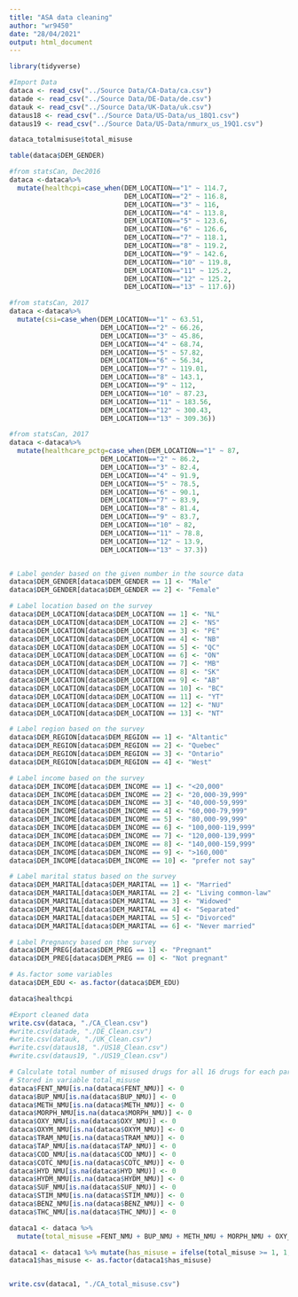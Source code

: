 ```yaml
---
title: "ASA data cleaning"
author: "wr9450"
date: "28/04/2021"
output: html_document
---
```

```r
library(tidyverse)
```



```r
#Import Data
dataca <- read_csv("../Source Data/CA-Data/ca.csv")
datade <- read_csv("../Source Data/DE-Data/de.csv")
datauk <- read_csv("../Source Data/UK-Data/uk.csv")
dataus18 <- read_csv("../Source Data/US-Data/us_18Q1.csv")
dataus19 <- read_csv("../Source Data/US-Data/nmurx_us_19Q1.csv")
```

```r
dataca_totalmisuse$total_misuse
```



```r
table(dataca$DEM_GENDER)
```

```r
#from statsCan, Dec2016
dataca <-dataca%>%
  mutate(healthcpi=case_when(DEM_LOCATION=="1" ~ 114.7,
                             DEM_LOCATION=="2" ~ 116.8,
                             DEM_LOCATION=="3" ~ 116,
                             DEM_LOCATION=="4" ~ 113.8,
                             DEM_LOCATION=="5" ~ 123.6,
                             DEM_LOCATION=="6" ~ 126.6,
                             DEM_LOCATION=="7" ~ 118.1,
                             DEM_LOCATION=="8" ~ 119.2,
                             DEM_LOCATION=="9" ~ 142.6,
                             DEM_LOCATION=="10" ~ 119.8,
                             DEM_LOCATION=="11" ~ 125.2,
                             DEM_LOCATION=="12" ~ 125.2,
                             DEM_LOCATION=="13" ~ 117.6))

#from statsCan, 2017
dataca <-dataca%>%
  mutate(csi=case_when(DEM_LOCATION=="1" ~ 63.51,
                       DEM_LOCATION=="2" ~ 66.26,
                       DEM_LOCATION=="3" ~ 45.86,
                       DEM_LOCATION=="4" ~ 68.74,
                       DEM_LOCATION=="5" ~ 57.82,
                       DEM_LOCATION=="6" ~ 56.34,
                       DEM_LOCATION=="7" ~ 119.01,
                       DEM_LOCATION=="8" ~ 143.1,
                       DEM_LOCATION=="9" ~ 112,
                       DEM_LOCATION=="10" ~ 87.23,
                       DEM_LOCATION=="11" ~ 183.56,
                       DEM_LOCATION=="12" ~ 300.43,
                       DEM_LOCATION=="13" ~ 309.36))

#from statsCan, 2017
dataca <-dataca%>%
  mutate(healthcare_pctg=case_when(DEM_LOCATION=="1" ~ 87,
                       DEM_LOCATION=="2" ~ 86.2,
                       DEM_LOCATION=="3" ~ 82.4,
                       DEM_LOCATION=="4" ~ 91.9,
                       DEM_LOCATION=="5" ~ 78.5,
                       DEM_LOCATION=="6" ~ 90.1,
                       DEM_LOCATION=="7" ~ 83.9,
                       DEM_LOCATION=="8" ~ 81.4,
                       DEM_LOCATION=="9" ~ 83.7,
                       DEM_LOCATION=="10" ~ 82,
                       DEM_LOCATION=="11" ~ 78.8,
                       DEM_LOCATION=="12" ~ 13.9,
                       DEM_LOCATION=="13" ~ 37.3))


# Label gender based on the given number in the source data
dataca$DEM_GENDER[dataca$DEM_GENDER == 1] <- "Male"
dataca$DEM_GENDER[dataca$DEM_GENDER == 2] <- "Female"

# Label location based on the survey
dataca$DEM_LOCATION[dataca$DEM_LOCATION == 1] <- "NL"
dataca$DEM_LOCATION[dataca$DEM_LOCATION == 2] <- "NS"
dataca$DEM_LOCATION[dataca$DEM_LOCATION == 3] <- "PE"
dataca$DEM_LOCATION[dataca$DEM_LOCATION == 4] <- "NB"
dataca$DEM_LOCATION[dataca$DEM_LOCATION == 5] <- "QC"
dataca$DEM_LOCATION[dataca$DEM_LOCATION == 6] <- "ON"
dataca$DEM_LOCATION[dataca$DEM_LOCATION == 7] <- "MB"
dataca$DEM_LOCATION[dataca$DEM_LOCATION == 8] <- "SK"
dataca$DEM_LOCATION[dataca$DEM_LOCATION == 9] <- "AB"
dataca$DEM_LOCATION[dataca$DEM_LOCATION == 10] <- "BC"
dataca$DEM_LOCATION[dataca$DEM_LOCATION == 11] <- "YT"
dataca$DEM_LOCATION[dataca$DEM_LOCATION == 12] <- "NU"
dataca$DEM_LOCATION[dataca$DEM_LOCATION == 13] <- "NT"

# Label region based on the survey
dataca$DEM_REGION[dataca$DEM_REGION == 1] <- "Altantic"
dataca$DEM_REGION[dataca$DEM_REGION == 2] <- "Quebec"
dataca$DEM_REGION[dataca$DEM_REGION == 3] <- "Ontario"
dataca$DEM_REGION[dataca$DEM_REGION == 4] <- "West"

# Label income based on the survey
dataca$DEM_INCOME[dataca$DEM_INCOME == 1] <- "<20,000"
dataca$DEM_INCOME[dataca$DEM_INCOME == 2] <- "20,000-39,999"
dataca$DEM_INCOME[dataca$DEM_INCOME == 3] <- "40,000-59,999"
dataca$DEM_INCOME[dataca$DEM_INCOME == 4] <- "60,000-79,999"
dataca$DEM_INCOME[dataca$DEM_INCOME == 5] <- "80,000-99,999"
dataca$DEM_INCOME[dataca$DEM_INCOME == 6] <- "100,000-119,999"
dataca$DEM_INCOME[dataca$DEM_INCOME == 7] <- "120,000-139,999"
dataca$DEM_INCOME[dataca$DEM_INCOME == 8] <- "140,000-159,999"
dataca$DEM_INCOME[dataca$DEM_INCOME == 9] <- ">160,000"
dataca$DEM_INCOME[dataca$DEM_INCOME == 10] <- "prefer not say"

# Label marital status based on the survey
dataca$DEM_MARITAL[dataca$DEM_MARITAL == 1] <- "Married"
dataca$DEM_MARITAL[dataca$DEM_MARITAL == 2] <- "Living common-law"
dataca$DEM_MARITAL[dataca$DEM_MARITAL == 3] <- "Widowed"
dataca$DEM_MARITAL[dataca$DEM_MARITAL == 4] <- "Separated"
dataca$DEM_MARITAL[dataca$DEM_MARITAL == 5] <- "Divorced"
dataca$DEM_MARITAL[dataca$DEM_MARITAL == 6] <- "Never married"

# Label Pregnancy based on the survey
dataca$DEM_PREG[dataca$DEM_PREG == 1] <- "Pregnant"
dataca$DEM_PREG[dataca$DEM_PREG == 0] <- "Not pregnant"

# As.factor some variables
dataca$DEM_EDU <- as.factor(dataca$DEM_EDU)


```

```r
dataca$healthcpi
```


```r
#Export cleaned data
write.csv(dataca, "./CA_Clean.csv")
#write.csv(datade, "./DE_Clean.csv")
#write.csv(datauk, "./UK_Clean.csv")
#write.csv(dataus18, "./US18_Clean.csv")
#write.csv(dataus19, "./US19_Clean.csv")
```


```r
# Calculate total number of misused drugs for all 16 drugs for each participant
# Stored in variable total_misuse
dataca$FENT_NMU[is.na(dataca$FENT_NMU)] <- 0
dataca$BUP_NMU[is.na(dataca$BUP_NMU)] <- 0
dataca$METH_NMU[is.na(dataca$METH_NMU)] <- 0
dataca$MORPH_NMU[is.na(dataca$MORPH_NMU)] <- 0
dataca$OXY_NMU[is.na(dataca$OXY_NMU)] <- 0
dataca$OXYM_NMU[is.na(dataca$OXYM_NMU)] <- 0
dataca$TRAM_NMU[is.na(dataca$TRAM_NMU)] <- 0
dataca$TAP_NMU[is.na(dataca$TAP_NMU)] <- 0
dataca$COD_NMU[is.na(dataca$COD_NMU)] <- 0
dataca$COTC_NMU[is.na(dataca$COTC_NMU)] <- 0
dataca$HYD_NMU[is.na(dataca$HYD_NMU)] <- 0
dataca$HYDM_NMU[is.na(dataca$HYDM_NMU)] <- 0
dataca$SUF_NMU[is.na(dataca$SUF_NMU)] <- 0
dataca$STIM_NMU[is.na(dataca$STIM_NMU)] <- 0
dataca$BENZ_NMU[is.na(dataca$BENZ_NMU)] <- 0
dataca$THC_NMU[is.na(dataca$THC_NMU)] <- 0

dataca1 <- dataca %>%
  mutate(total_misuse =FENT_NMU + BUP_NMU + METH_NMU + MORPH_NMU + OXY_NMU + OXYM_NMU + TRAM_NMU + TAP_NMU + COD_NMU + COTC_NMU + HYD_NMU + HYDM_NMU + SUF_NMU + STIM_NMU +  BENZ_NMU + THC_NMU)

dataca1 <- dataca1 %>% mutate(has_misuse = ifelse(total_misuse >= 1, 1, 0))
dataca1$has_misuse <- as.factor(dataca1$has_misuse)


write.csv(dataca1, "./CA_total_misuse.csv")
```










